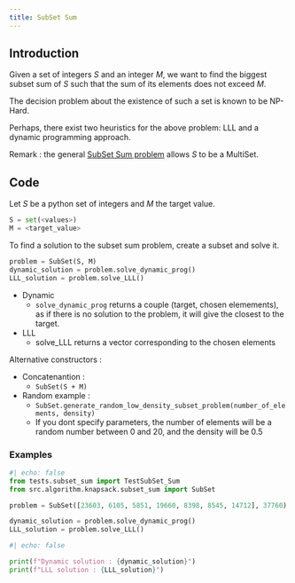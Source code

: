 ```yaml
---
title: SubSet Sum
---
```


## Introduction

Given a set of integers $S$ and an integer $M$, we want to find the biggest subset sum of $S$ such that the sum of its elements does not exceed $M$. 

The decision problem about the existence of such a set is known to be NP-Hard.

Perhaps, there exist two heuristics for the above problem: LLL and a dynamic programming approach.

Remark : the general [SubSet Sum problem](https://en.wikipedia.org/wiki/Subset_sum_problem) allows $S$ to be a MultiSet.

## Code

Let $S$ be a python set of integers and $M$  the target value.
```python
S = set(<values>)
M = <target_value>
```

To find a solution to the subset sum problem, create a subset and solve it.

```python
problem = SubSet(S, M)
dynamic_solution = problem.solve_dynamic_prog()
LLL_solution = problem.solve_LLL()
```

* Dynamic
    * `solve_dynamic_prog` returns a couple (target, chosen elemements), as if there is no solution to the problem, it will give the closest to the target.\
* LLL
    * solve_LLL returns a vector corresponding to the chosen elements

Alternative constructors :

* Concatenantion : 
    * `SubSet(S + M)`
* Random example : 
    * `SubSet.generate_random_low_density_subset_problem(number_of_elements, density)`
    * If you dont specify parameters, the number of elements will be a random number between 0 and 20, and the density will be 0.5

### Examples

```python
#| echo: false
from tests.subset_sum import TestSubSet_Sum
from src.algorithm.knapsack.subset_sum import SubSet
```
```python
problem = SubSet([23603, 6105, 5851, 19660, 8398, 8545, 14712], 37760)

dynamic_solution = problem.solve_dynamic_prog()
LLL_solution = problem.solve_LLL()
```
```python
#| echo: false

print(f"Dynamic solution : {dynamic_solution}")
print(f"LLL solution : {LLL_solution}")
```
